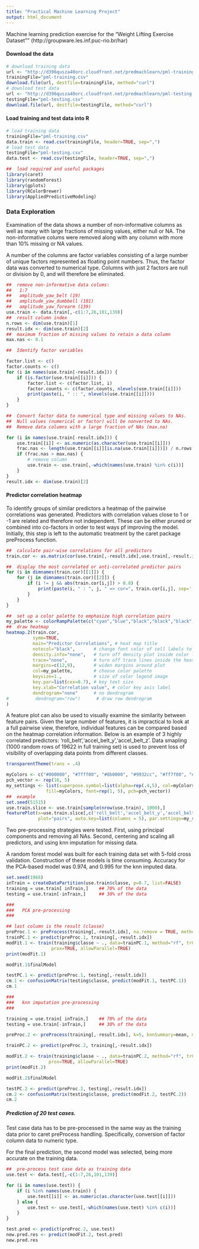```yaml
---
title: "Practical Machine Learning Project"
output: html_document
---
```


Machine learning prediction exercise for the "Weight Lifting Exercise Dataset"" (http://groupware.les.inf.puc-rio.br/har)

#### Download the data

```r
# download training data
url <- "http://d396qusza40orc.cloudfront.net/predmachlearn/pml-training.csv"
trainingFile="pml-training.csv"
download.file(url, destfile=trainingFile, method="curl")
# download test data
url <- "http://d396qusza40orc.cloudfront.net/predmachlearn/pml-testing.csv"
testingFile="pml-testing.csv"
download.file(url, destfile=testingFile, method="curl")
```

#### Load training and test data into R

```r
# load training data
trainingFile="pml-training.csv"
data.train <- read.csv(trainingFile, header=TRUE, sep=",")
# load test data
testingFile="pml-testing.csv"
data.test <- read.csv(testingFile, header=TRUE, sep=",")

##  load required and useful packages
library(caret)
library(randomForest)
library(gplots)
library(RColorBrewer)
library(AppliedPredictiveModeling)
```

### Data Exploration

Examination of the data shows a number of non-informative columns as well as many with large fractions of missing values, either null or NA. The non-informative colums were removed along with any column with more than 10% missing or NA values.

A number of the columns are factor variables consisting of a large number of unique factors represented as floating point numbers. Thus, the factor data was converted to numerical type. Columns with just 2 factors are null or division by 0, and will therefore be eliminated.

```r
##  remove non-informative data colums:
##   1:7
##   amplitude_yaw_belt (19)
##   amplitude_yaw_dumbbell (101) 
##   amplitude_yaw_forearm (139)
use.train <- data.train[,-c(1:7,26,101,139)]
##  result column index
n.rows <- dim(use.train)[1]
result.idx <- dim(use.train)[2]
##  maximum fraction of missing values to retain a data column
max.nas <- 0.1

##  Identify factor variables

factor.list <- c()
factor.counts <- c()
for (i in names(use.train[-result.idx])) {
    if (is.factor(use.train[[i]])) {
        factor.list <- c(factor.list, i)
        factor.counts <- c(factor.counts, nlevels(use.train[[i]]))
        print(paste(i, " :: ", nlevels(use.train[[i]])))
    }
}

##  Convert factor data to numerical type and missing values to NAs.
##  Null values (numerical or factor) will be nonverted to NAs.
##  Remove data columns with a large fraction of NAs (max.na)

for (i in names(use.train[-result.idx])) {
    use.train[[i]] <- as.numeric(as.character(use.train[[i]]))
    frac.nas <- length(use.train[[i]][is.na(use.train[[i]])]) / n.rows
    if (frac.nas > max.nas) {
        # remove column
        use.train <- use.train[,-which(names(use.train) %in% c(i))]
    }
}
result.idx <- dim(use.train)[2]
```

#### Predictor correlation heatmap

To identify groups of similar predictors a heatmap of the pairwise correlations was generated. Predictors with correlation values close to 1 or -1 are related and therefore not independent. These can be either pruned or combined into co-factors in order to test ways pf improving the model. Initially, this step is left to the automatic treatment by the caret package preProcess function.

```r

##  calculate pair-wise correlations for all predictors
train.cor <- as.matrix(cor(use.train[,-result.idx],use.train[,-result.idx]))

##  display the most correlated or anti-correlated predictor pairs
for (i in dimnames(train.cor)[[1]]) {
    for (j in dimnames(train.cor)[[2]]) {
        if (i != j && abs(train.cor[i,j]) > 0.8) {
            print(paste(i, " : ", j, " => cor=", train.cor[i,j], sep=''))
        }
    }
}

##  set up a color palette to emphasize high correlation pairs
my_palette <- colorRampPalette(c("cyan","blue","black","black","black","brown", "yellow"))(n=20)
##  draw heatmap
heatmap.2(train.cor, 
          symm=TRUE,
          main="Predictor Correlations", # heat map title
          notecol="black",       # change font color of cell labels to black
          density.info="none",   # turn off density plot inside color legend
          trace="none",          # turn off trace lines inside the heatmap
          margins=c(12,9),       # widen margins around plot
          col=my_palette,        # choose color palette
          keysize=1.,            # size of color legend image
          key.par=list(cex=0.7), # key text size
          key.xlab="Correlation value", # color key axis label
          dendrogram="none"      # no dendrogram
#          dendrogram="row")      # draw row dendrogram
)

```

A feature plot can also be used to visually examine the similarity between feature pairs. Given the large number of features, it is impractical to look at a full pairwise view, therefore, individual features can be compared based on the heatmap correlation information. Below is an example of 3 highly correlated predictors: 'roll_belt','accel_belt_y','accel_belt_z'. Data smapling (1000 random rows of 19622 in full training set) is used to prevent loss of visibility of overlapping data points from different classes.

```r

transparentTheme(trans = .4)

myColors <- c("#000000", "#7fff00", "#8b0000", "#9932cc", "#ff7f00", "#458b00", "#008b8b", "#0000ff", "#ffff00" )
pch_vector <- rep(16, 5)
my_settings <- list(superpose.symbol=list(alpha=rep(.4,5), col=myColors, cex=rep(0.8, 5), 
               fill=myColors, font=rep(1, 5), pch=pch_vector))
##  example
set.seed(51515)
use.train.slice <- use.train[sample(nrow(use.train), 1000),]
featurePlot(x=use.train.slice[,c('roll_belt','accel_belt_y','accel_belt_z')], y=use.train.slice$classe, 
            plot="pairs", auto.key=list(columns = 5), par.settings=my_settings)
```

Two pre-processing strategies were tested. First, using principal components and removing all NAs. Second, centering and scaling all predictors, and using knn imputation for missing data.

A random forest model was built for each training data set with 5-fold cross validation. Construction of these models is time consuming. Accuracy for the PCA-based model was 0.974, and 0.995 for the knn imputed data.


```r

set.seed(1966)
inTrain = createDataPartition(use.train$classe, p=0.7, list=FALSE)
training = use.train[ inTrain,]    ## 70% of the data
testing = use.train[-inTrain,]     ## 30% of the data
```

```r
###
###   PCA pre-processing
###

## last column is the result (classe)
preProc.1 <- preProcess(training[,-result.idx], na.remove = TRUE, method="pca", thresh=.9)
trainPC.1 <- predict(preProc.1, training[,-result.idx])
modFit.1 <- train(training$classe ~ ., data=trainPC.1, method="rf", trControl=trainControl(method="cv", number=5),
                 prox=TRUE, allowParallel=TRUE)
print(modFit.1)
```

```r
modFit.1$finalModel
```

```r
testPC.1 <- predict(preProc.1, testing[,-result.idx])
cm.1 <- confusionMatrix(testing$classe, predict(modFit.1, testPC.1))
cm.1
```

```r
###
###   knn imputation pre-processing
###

training = use.train[ inTrain,]    ## 70% of the data
testing = use.train[-inTrain,]     ## 30% of the data

preProc.2 <- preProcess(training[,-result.idx], k=5, knnSummary=mean, method=c("center", "scale", "knnImpute"))

trainPC.2 <- predict(preProc.2, training[,-result.idx])

modFit.2 <- train(training$classe ~ ., data=trainPC.2, method="rf", trControl=trainControl(method="cv",number=5),
                prox=TRUE, allowParallel=TRUE)
print(modFit.2)
```

```r
modFit.2$finalModel
```

```r
testPC.2 <- predict(preProc.2, testing[,-result.idx])
cm.2 <- confusionMatrix(testing$classe, predict(modFit.2, testPC.2))
cm.2
```

##### Prediction of 20 test cases.

Test case data has to be pre-processed in the same way as the training data prior to caret preProcess handling. Specifically, conversion of factor column data to numeric type.

For the final prediction, the second model was selected, being more accurate on the training data.

```r

##  pre-process test case data as training data
use.test <- data.test[,-c(1:7,26,101,139)]

for (i in names(use.test)) {
    if (i %in% names(use.train)) {
        use.test[[i]] <- as.numeric(as.character(use.test[[i]]))
    } else {
        use.test <- use.test[,-which(names(use.test) %in% c(i))]
    }
}

test.pred <- predict(preProc.2, use.test)
new.pred.res <- predict(modFit.2, test.pred)
new.pred.res
```
